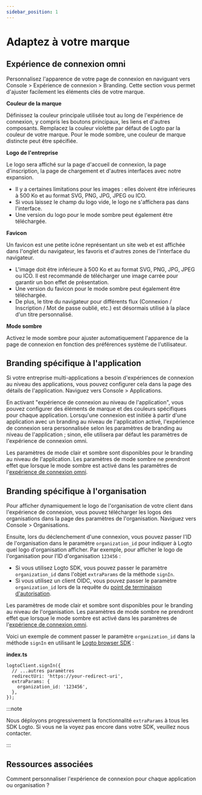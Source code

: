 ```yaml
---
sidebar_position: 1
---
```


# Adaptez à votre marque

## Expérience de connexion omni

Personnalisez l'apparence de votre page de connexion en naviguant vers <CloudLink to="/sign-in-experience/branding">Console > Expérience de connexion > Branding</CloudLink>. Cette section vous permet d'ajuster facilement les éléments clés de votre marque.

**Couleur de la marque**

Définissez la couleur principale utilisée tout au long de l'expérience de connexion, y compris les boutons principaux, les liens et d'autres composants. Remplacez la couleur violette par défaut de Logto par la couleur de votre marque. Pour le mode sombre, une couleur de marque distincte peut être spécifiée.

**Logo de l'entreprise**

Le logo sera affiché sur la page d'accueil de connexion, la page d'inscription, la page de chargement et d'autres interfaces avec notre expansion.

- Il y a certaines limitations pour les images : elles doivent être inférieures à 500 Ko et au format SVG, PNG, JPG, JPEG ou ICO.
- Si vous laissez le champ du logo vide, le logo ne s'affichera pas dans l'interface.
- Une version du logo pour le mode sombre peut également être téléchargée.

**Favicon**

Un favicon est une petite icône représentant un site web et est affichée dans l'onglet du navigateur, les favoris et d'autres zones de l'interface du navigateur.

- L'image doit être inférieure à 500 Ko et au format SVG, PNG, JPG, JPEG ou ICO. Il est recommandé de télécharger une image carrée pour garantir un bon effet de présentation.
- Une version du favicon pour le mode sombre peut également être téléchargée.
- De plus, le titre du navigateur pour différents flux (Connexion / Inscription / Mot de passe oublié, etc.) est désormais utilisé à la place d'un titre personnalisé.

**Mode sombre**

Activez le mode sombre pour ajuster automatiquement l'apparence de la page de connexion en fonction des préférences système de l'utilisateur.

## Branding spécifique à l'application

Si votre entreprise multi-applications a besoin d'expériences de connexion au niveau des applications, vous pouvez configurer cela dans la page des détails de l'application. Naviguez vers <CloudLink to="/applications">Console > Applications</CloudLink>.

En activant "expérience de connexion au niveau de l'application", vous pouvez configurer des éléments de marque et des couleurs spécifiques pour chaque application. Lorsqu'une connexion est initiée à partir d'une application avec un branding au niveau de l'application activé, l'expérience de connexion sera personnalisée selon les paramètres de branding au niveau de l'application ; sinon, elle utilisera par défaut les paramètres de l'expérience de connexion omni.

Les paramètres de mode clair et sombre sont disponibles pour le branding au niveau de l'application. Les paramètres de mode sombre ne prendront effet que lorsque le mode sombre est activé dans les paramètres de l'[expérience de connexion omni](#omni-sign-in-experience).

## Branding spécifique à l'organisation

Pour afficher dynamiquement le logo de l'organisation de votre client dans l'expérience de connexion, vous pouvez télécharger les logos des organisations dans la page des paramètres de l'organisation. Naviguez vers <CloudLink to="/organizations">Console > Organisations</CloudLink>.

Ensuite, lors du déclenchement d'une connexion, vous pouvez passer l'ID de l'organisation dans le paramètre `organization_id` pour indiquer à Logto quel logo d'organisation afficher. Par exemple, pour afficher le logo de l'organisation pour l'ID d'organisation `123456` :

- Si vous utilisez Logto SDK, vous pouvez passer le paramètre `organization_id` dans l'objet `extraParams` de la méthode `signIn`.
- Si vous utilisez un client OIDC, vous pouvez passer le paramètre `organization_id` lors de la requête du [point de terminaison d'autorisation](https://openid.net/specs/openid-connect-core-1_0.html#AuthorizationEndpoint).

Les paramètres de mode clair et sombre sont disponibles pour le branding au niveau de l'organisation. Les paramètres de mode sombre ne prendront effet que lorsque le mode sombre est activé dans les paramètres de l'[expérience de connexion omni](#omni-sign-in-experience).

Voici un exemple de comment passer le paramètre `organization_id` dans la méthode `signIn` en utilisant le [Logto browser SDK](/quick-starts/vanilla-js/#implement-sign-in-and-sign-out) :

**index.ts**

```tsx
logtoClient.signIn({
  // ...autres paramètres
  redirectUri: 'https://your-redirect-uri',
  extraParams: {
    organization_id: '123456',
  },
});
```

:::note

Nous déployons progressivement la fonctionnalité `extraParams` à tous les SDK Logto. Si vous ne la voyez pas encore dans votre SDK, veuillez nous contacter.

:::

## Ressources associées

<Url href="https://blog.logto.io/organization-and-app-sign-in">
  Comment personnaliser l'expérience de connexion pour chaque application ou organisation ?
</Url>
